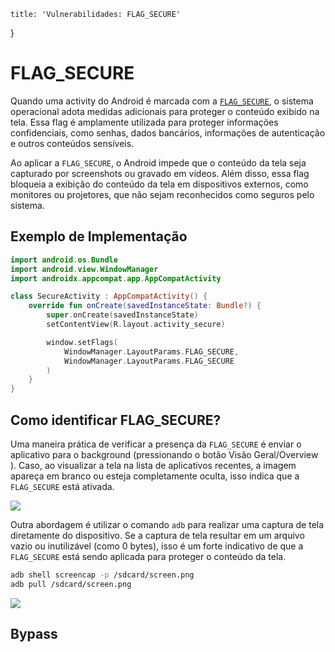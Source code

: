 
    title: 'Vulnerabilidades: FLAG_SECURE'
}

# FLAG_SECURE
Quando uma activity do Android é marcada com a [`FLAG_SECURE`](https://developer.android.com/reference/android/view/WindowManager.LayoutParams#FLAG_LAYOUT_IN_SCREEN), o sistema operacional adota medidas adicionais para proteger o conteúdo exibido na tela. Essa flag é amplamente utilizada para proteger informações confidenciais, como senhas, dados bancários, informações de autenticação e outros conteúdos sensíveis.

Ao aplicar a `FLAG_SECURE`, o Android impede que o conteúdo da tela seja capturado por screenshots ou gravado em vídeos. Além disso, essa flag bloqueia a exibição do conteúdo da tela em dispositivos externos, como monitores ou projetores, que não sejam reconhecidos como seguros pelo sistema. 

## Exemplo de Implementação

```kotlin showLineNumbers {10-13}
import android.os.Bundle
import android.view.WindowManager
import androidx.appcompat.app.AppCompatActivity

class SecureActivity : AppCompatActivity() {
    override fun onCreate(savedInstanceState: Bundle?) {
        super.onCreate(savedInstanceState)
        setContentView(R.layout.activity_secure)

        window.setFlags(
            WindowManager.LayoutParams.FLAG_SECURE,
            WindowManager.LayoutParams.FLAG_SECURE
        )
    }
}
```

## Como identificar FLAG_SECURE?

Uma maneira prática de verificar a presença da `FLAG_SECURE` é enviar o aplicativo para o background (pressionando o botão Visão Geral/Overview <Square fill="#fff" className='inline-block w-4'/>). Caso, ao visualizar a tela na lista de aplicativos recentes, a imagem apareça em branco ou esteja completamente oculta, isso indica que a `FLAG_SECURE` está ativada.  

<img src="/img/vulnerabilities/flag-secure/overview-hidden.png" className='not-prose w-72'/>

Outra abordagem é utilizar o comando `adb` para realizar uma captura de tela diretamente do dispositivo. Se a captura de tela resultar em um arquivo vazio ou inutilizável (como 0 bytes), isso é um forte indicativo de que a `FLAG_SECURE` está sendo aplicada para proteger o conteúdo da tela.

```bash
adb shell screencap -p /sdcard/screen.png
adb pull /sdcard/screen.png
```

![](/img/vulnerabilities/flag-secure/0-bytes.png)

## Bypass

